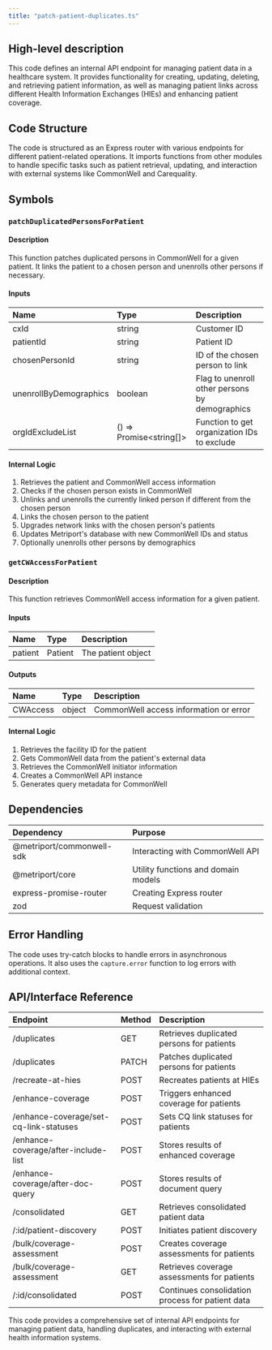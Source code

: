 ```yaml
---
title: "patch-patient-duplicates.ts"
---
```


## High-level description
This code defines an internal API endpoint for managing patient data in a healthcare system. It provides functionality for creating, updating, deleting, and retrieving patient information, as well as managing patient links across different Health Information Exchanges (HIEs) and enhancing patient coverage.

## Code Structure
The code is structured as an Express router with various endpoints for different patient-related operations. It imports functions from other modules to handle specific tasks such as patient retrieval, updating, and interaction with external systems like CommonWell and Carequality.

## Symbols

### `patchDuplicatedPersonsForPatient`
#### Description
This function patches duplicated persons in CommonWell for a given patient. It links the patient to a chosen person and unenrolls other persons if necessary.

#### Inputs
| Name | Type | Description |
|:-----|:-----|:------------|
| cxId | string | Customer ID |
| patientId | string | Patient ID |
| chosenPersonId | string | ID of the chosen person to link |
| unenrollByDemographics | boolean | Flag to unenroll other persons by demographics |
| orgIdExcludeList | () =&gt; Promise&lt;string[]&gt; | Function to get organization IDs to exclude |

#### Internal Logic
1. Retrieves the patient and CommonWell access information
2. Checks if the chosen person exists in CommonWell
3. Unlinks and unenrolls the currently linked person if different from the chosen person
4. Links the chosen person to the patient
5. Upgrades network links with the chosen person's patients
6. Updates Metriport's database with new CommonWell IDs and status
7. Optionally unenrolls other persons by demographics

### `getCWAccessForPatient`
#### Description
This function retrieves CommonWell access information for a given patient.

#### Inputs
| Name | Type | Description |
|:-----|:-----|:------------|
| patient | Patient | The patient object |

#### Outputs
| Name | Type | Description |
|:-----|:-----|:------------|
| CWAccess | object | CommonWell access information or error |

#### Internal Logic
1. Retrieves the facility ID for the patient
2. Gets CommonWell data from the patient's external data
3. Retrieves the CommonWell initiator information
4. Creates a CommonWell API instance
5. Generates query metadata for CommonWell

## Dependencies
| Dependency | Purpose |
|:-----------|:--------|
| @metriport/commonwell-sdk | Interacting with CommonWell API |
| @metriport/core | Utility functions and domain models |
| express-promise-router | Creating Express router |
| zod | Request validation |

## Error Handling
The code uses try-catch blocks to handle errors in asynchronous operations. It also uses the `capture.error` function to log errors with additional context.

## API/Interface Reference
| Endpoint | Method | Description |
|:---------|:-------|:------------|
| /duplicates | GET | Retrieves duplicated persons for patients |
| /duplicates | PATCH | Patches duplicated persons for patients |
| /recreate-at-hies | POST | Recreates patients at HIEs |
| /enhance-coverage | POST | Triggers enhanced coverage for patients |
| /enhance-coverage/set-cq-link-statuses | POST | Sets CQ link statuses for patients |
| /enhance-coverage/after-include-list | POST | Stores results of enhanced coverage |
| /enhance-coverage/after-doc-query | POST | Stores results of document query |
| /consolidated | GET | Retrieves consolidated patient data |
| /:id/patient-discovery | POST | Initiates patient discovery |
| /bulk/coverage-assessment | POST | Creates coverage assessments for patients |
| /bulk/coverage-assessment | GET | Retrieves coverage assessments for patients |
| /:id/consolidated | POST | Continues consolidation process for patient data |

This code provides a comprehensive set of internal API endpoints for managing patient data, handling duplicates, and interacting with external health information systems.